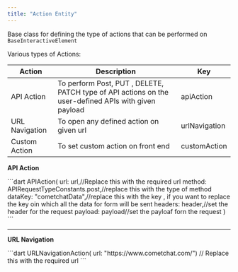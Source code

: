 ```yaml
---
title: "Action Entity"
---
```


Base class for defining the type of actions that can be performed on `BaseInteractiveElement`

Various types of Actions:

| Action         | Description                                                                                          | Key           |
| -------------- | ---------------------------------------------------------------------------------------------------- | ------------- |
| API Action     | To perform Post, PUT , DELETE, PATCH type of API actions on the user-defined APIs with given payload | apiAction     |
| URL Navigation | To open any defined action on given url                                                              | urlNavigation |
| Custom Action  | To set custom action on front end                                                                    | customAction  |

**API Action**

<Tabs>
<Tab title="Dart">
```dart
APIAction(
    url: url,//Replace this with the required url
    method: APIRequestTypeConstants.post,//replace this with the type of method
    dataKey: "cometchatData",//replace this with the key , if you want to replace the key oin which all the data for form will be sent
    headers: header,//set the header for the request
    payload: payload//set the payloaf forn the request
)
```

</Tab>

</Tabs>

***

**URL Navigation**

<Tabs>
<Tab title="Dart">
```dart
URLNavigationAction( url: "https://www.cometchat.com/") // Replace this with the required url
```

</Tab>

</Tabs>
